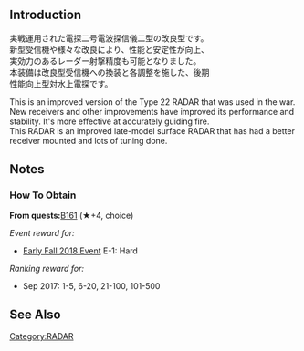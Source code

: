 {{EquipmentInfo|240}}

==Introduction==
実戦運用された電探二号電波探信儀二型の改良型です。<br>
新型受信機や様々な改良により、性能と安定性が向上、<br>
実効力のあるレーダー射撃精度も可能となりました。<br>
本装備は改良型受信機への換装と各調整を施した、後期<br>
性能向上型対水上電探です。

This is an improved version of the Type 22 RADAR that was used in the war.<br>
New receivers and other improvements have improved its performance and stability. It's more effective at accurately guiding fire.<br>
This RADAR is an improved late-model surface RADAR that has had a better receiver mounted and lots of tuning done.

==Notes==
<div class="mw-collapsible"><h3>How To Obtain</h3>
<div class="mw-collapsible-content">
'''From quests: '''[[Quests#B161|B161]] (★+4, choice)

''Event reward for:''
* [[Early Fall 2018 Event]] E-1: Hard

''Ranking reward for:''
* Sep 2017: 1-5, 6-20, 21-100, 101-500

</div></div>

==See Also==
{{Equipmentlist}}
[[Category:RADAR]]